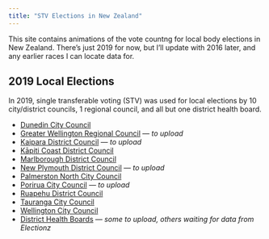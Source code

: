 ```yaml
---
title: "STV Elections in New Zealand"
---
```


This site contains animations of the vote countng for local body elections
in New Zealand. There's just 2019 for now, but I'll update with 2016 later,
and any earlier races I can locate data for.

## 2019 Local Elections

In 2019, single transferable voting (STV) was used for local elections by
10 city/district councils, 1 regional council, and all but one
district health board.

* [Dunedin City Council](dcc2019.html)
* [Greater Wellington Regional Council](gwrc2019.html) --- *to upload*
* [Kaipara District Council](kdc2019.html) --- *to upload*
* [Kāpiti Coast District Council](kcdc2019.html)
* [Marlborough District Council](mdc2019.html)
* [New Plymouth District Council](npdc2019.html) --- *to upload*
* [Palmerston North City Council](pncc2019.html)
* [Porirua City Council](pcc2019.html) --- *to upload*
* [Ruapehu District Council](rdc2019.html)
* [Tauranga City Council](tcc2019.html)
* [Wellington City Council](wcc2019.html)
* [District Health Boards](dhbs2019.html) --- *some to upload, others waiting for data from Electionz*

